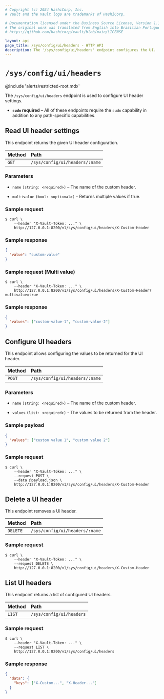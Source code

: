 ```yaml
---
# Copyright (c) 2024 HashiCorp, Inc.
# Vault and the Vault logo are trademarks of HashiCorp.

# Documentation licensed under the Business Source License, Version 1.1.
# The original work was translated from English into Brazilian Portuguese.
# https://github.com/hashicorp/vault/blob/main/LICENSE

layout: api
page_title: /sys/config/ui/headers - HTTP API
description: The '/sys/config/ui/headers' endpoint configures the UI.
---
```


# `/sys/config/ui/headers`

@include 'alerts/restricted-root.mdx'

The `/sys/config/ui/headers` endpoint is used to configure UI header settings.

- **`sudo` required** – All of these endpoints require the `sudo` capability in
  addition to any path-specific capabilities.

## Read UI header settings

This endpoint returns the given UI header configuration.

| Method | Path                           |
| :----- | :----------------------------- |
| `GET`  | `/sys/config/ui/headers/:name` |

### Parameters

- `name` `(string: <required>)` – The name of the custom header.

- `multivalue` `(bool: <optional>)` - Returns multiple values if true.

### Sample request

```shell-session
$ curl \
    --header "X-Vault-Token: ..." \
    http://127.0.0.1:8200/v1/sys/config/ui/headers/X-Custom-Header
```

### Sample response

```json
{
  "value": "custom-value"
}
```

### Sample request (Multi value)

```shell-session
$ curl \
    --header "X-Vault-Token: ..." \
    http://127.0.0.1:8200/v1/sys/config/ui/headers/X-Custom-Header?multivalue=true
```

### Sample response

```json
{
  "values": ["custom-value-1", "custom-value-2"]
}
```

## Configure UI headers

This endpoint allows configuring the values to be returned for the UI header.

| Method | Path                           |
| :----- | :----------------------------- |
| `POST` | `/sys/config/ui/headers/:name` |

### Parameters

- `name` `(string: <required>)` – The name of the custom header.

- `values` `(list: <required>)` - The values to be returned from the header.

### Sample payload

```json
{
  "values": ["custom value 1", "custom value 2"]
}
```

### Sample request

```shell-session
$ curl \
    --header "X-Vault-Token: ..." \
    --request POST \
    --data @payload.json \
    http://127.0.0.1:8200/v1/sys/config/ui/headers/X-Custom-Header
```

## Delete a UI header

This endpoint removes a UI header.

| Method   | Path                           |
| :------- | :----------------------------- |
| `DELETE` | `/sys/config/ui/headers/:name` |

### Sample request

```shell-session
$ curl \
    --header "X-Vault-Token: ..." \
    --request DELETE \
    http://127.0.0.1:8200/v1/sys/config/ui/headers/X-Custom-Header
```

## List UI headers

This endpoint returns a list of configured UI headers.

| Method | Path                     |
| :----- | :----------------------- |
| `LIST` | `/sys/config/ui/headers` |

### Sample request

```shell-session
$ curl \
    --header "X-Vault-Token: ..." \
    --request LIST \
    http://127.0.0.1:8200/v1/sys/config/ui/headers
```

### Sample response

```json
{
  "data": {
    "keys": ["X-Custom...", "X-Header..."]
  }
}
```
